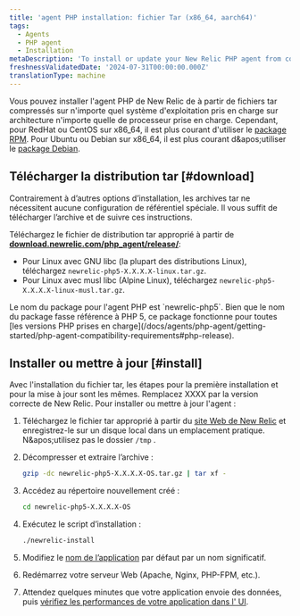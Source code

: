 ```yaml
---
title: 'agent PHP installation: fichier Tar (x86_64, aarch64)'
tags:
  - Agents
  - PHP agent
  - Installation
metaDescription: 'To install or update your New Relic PHP agent from compressed tar archives, start here.'
freshnessValidatedDate: '2024-07-31T00:00:00.000Z'
translationType: machine
---
```


Vous pouvez installer l'agent PHP de New Relic de à partir de fichiers tar compressés sur n'importe quel système d'exploitation pris en charge sur architecture n'importe quelle de processeur prise en charge. Cependant, pour RedHat ou CentOS sur x86\_64, il est plus courant d'utiliser le [package RPM](/docs/agents/php-agent/installation/php-agent-installation-aws-linux-redhat-centos/). Pour Ubuntu ou Debian sur x86\_64, il est plus courant d&amp;apos;utiliser le [package Debian](/docs/agents/php-agent/installation/php-agent-installation-ubuntu-debian).

## Télécharger la distribution tar [#download]

Contrairement à d’autres options d’installation, les archives tar ne nécessitent aucune configuration de référentiel spéciale. Il vous suffit de télécharger l’archive et de suivre ces instructions.

Téléchargez le fichier de distribution tar approprié à partir de <DNT>**[download.newrelic.com/php\_agent/release/](https://download.newrelic.com/php_agent/release/)**</DNT>:

* Pour Linux avec GNU libc (la plupart des distributions Linux), téléchargez `newrelic-php5-X.X.X.X-linux.tar.gz`.
* Pour Linux avec musl libc (Alpine Linux), téléchargez `newrelic-php5-X.X.X.X-linux-musl.tar.gz`.

<Callout variant="tip">
  Le nom du package pour l'agent PHP est `newrelic-php5`. Bien que le nom du package fasse référence à PHP 5, ce package fonctionne pour toutes [les versions PHP prises en charge](/docs/agents/php-agent/getting-started/php-agent-compatibility-requirements#php-release).
</Callout>

## Installer ou mettre à jour [#install]

Avec l'installation du fichier tar, les étapes pour la première installation et pour la mise à jour sont les mêmes. Remplacez XXXX par la version correcte de New Relic. Pour installer ou mettre à jour l'agent :

1. Téléchargez le fichier tar approprié à partir du [site Web de New Relic](https://download.newrelic.com/php_agent/release/) et enregistrez-le sur un disque local dans un emplacement pratique. N&amp;apos;utilisez pas le dossier `/tmp` .

2. Décompresser et extraire l’archive :

   ```bash
   gzip -dc newrelic-php5-X.X.X.X-OS.tar.gz | tar xf -
   ```

3. Accédez au répertoire nouvellement créé :

   ```bash
   cd newrelic-php5-X.X.X.X-OS
   ```

4. Exécutez le script d’installation :

   ```bash
   ./newrelic-install
   ```

5. Modifiez le [nom de l’application](/docs/site/naming-your-application) par défaut par un nom significatif.

6. Redémarrez votre serveur Web (Apache, Nginx, PHP-FPM, etc.).

7. Attendez quelques minutes que votre application envoie des données, puis [vérifiez les performances de votre application dans l' UI](/docs/apm/applications-menu/monitoring/apm-overview-page).

<InstallFeedback />